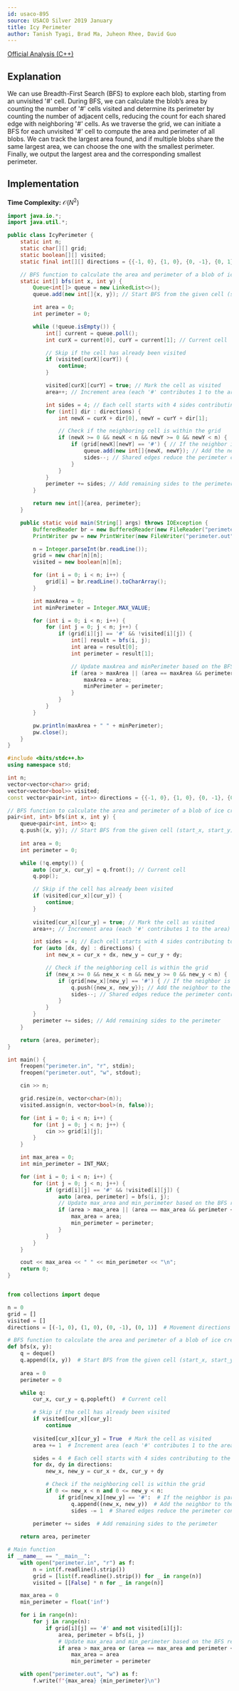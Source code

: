 ```yaml
---
id: usaco-895
source: USACO Silver 2019 January
title: Icy Perimeter
author: Tanish Tyagi, Brad Ma, Juheon Rhee, David Guo
---
```


[Official Analysis (C++)](http://www.usaco.org/current/data/sol_perimeter_silver_jan19.html)

## Explanation

We can use Breadth-First Search (BFS) to explore each blob, starting from an unvisited '#' cell. During BFS, we can calculate the blob’s area by counting the number of '#' cells visited and determine its perimeter by counting the number of adjacent cells, reducing the count for each shared edge with neighboring '#' cells. As we traverse the grid, we can initiate a BFS for each unvisited '#' cell to compute the area and perimeter of all blobs. We can track the largest area found, and if multiple blobs share the same largest area, we can choose the one with the smallest perimeter. Finally, we output the largest area and the corresponding smallest perimeter.

## Implementation

**Time Complexity:** $\mathcal{O}(N^2)$

<LanguageSection>

<JavaSection>

```java
import java.io.*;
import java.util.*;

public class IcyPerimeter {
    static int n;
    static char[][] grid;
    static boolean[][] visited;
    static final int[][] directions = {{-1, 0}, {1, 0}, {0, -1}, {0, 1}}; // Movement directions (up, down, left, right)

    // BFS function to calculate the area and perimeter of a blob of ice cream
    static int[] bfs(int x, int y) {
        Queue<int[]> queue = new LinkedList<>();
        queue.add(new int[]{x, y}); // Start BFS from the given cell (startX, startY)

        int area = 0;
        int perimeter = 0;

        while (!queue.isEmpty()) {
            int[] current = queue.poll();
            int curX = current[0], curY = current[1]; // Current cell

            // Skip if the cell has already been visited
            if (visited[curX][curY]) {
                continue;
            }

            visited[curX][curY] = true; // Mark the cell as visited
            area++; // Increment area (each '#' contributes 1 to the area)

            int sides = 4; // Each cell starts with 4 sides contributing to the perimeter
            for (int[] dir : directions) {
                int newX = curX + dir[0], newY = curY + dir[1];

                // Check if the neighboring cell is within the grid
                if (newX >= 0 && newX < n && newY >= 0 && newY < n) {
                    if (grid[newX][newY] == '#') { // If the neighbor is part of the same blob
                        queue.add(new int[]{newX, newY}); // Add the neighbor to the queue
                        sides--; // Shared edges reduce the perimeter contribution
                    }
                }
            }
            perimeter += sides; // Add remaining sides to the perimeter
        }

        return new int[]{area, perimeter};
    }

    public static void main(String[] args) throws IOException {
        BufferedReader br = new BufferedReader(new FileReader("perimeter.in"));
        PrintWriter pw = new PrintWriter(new FileWriter("perimeter.out"));

        n = Integer.parseInt(br.readLine());
        grid = new char[n][n];
        visited = new boolean[n][n];

        for (int i = 0; i < n; i++) {
            grid[i] = br.readLine().toCharArray();
        }

        int maxArea = 0;
        int minPerimeter = Integer.MAX_VALUE;

        for (int i = 0; i < n; i++) {
            for (int j = 0; j < n; j++) {
                if (grid[i][j] == '#' && !visited[i][j]) {
                    int[] result = bfs(i, j);
                    int area = result[0];
                    int perimeter = result[1];

                    // Update maxArea and minPerimeter based on the BFS results
                    if (area > maxArea || (area == maxArea && perimeter < minPerimeter)) {
                        maxArea = area;
                        minPerimeter = perimeter;
                    }
                }
            }
        }

        pw.println(maxArea + " " + minPerimeter);
        pw.close();
    }
}
```

</JavaSection>

<CPPSection>

```cpp
#include <bits/stdc++.h>
using namespace std;

int n;
vector<vector<char>> grid;
vector<vector<bool>> visited;
const vector<pair<int, int>> directions = {{-1, 0}, {1, 0}, {0, -1}, {0, 1}}; // Movement directions (up, down, left, right)

// BFS function to calculate the area and perimeter of a blob of ice cream
pair<int, int> bfs(int x, int y) {
    queue<pair<int, int>> q;
    q.push({x, y}); // Start BFS from the given cell (start_x, start_y)
    
    int area = 0;
    int perimeter = 0;

    while (!q.empty()) {
        auto [cur_x, cur_y] = q.front(); // Current cell
        q.pop();

        // Skip if the cell has already been visited
        if (visited[cur_x][cur_y]) {
            continue;
        }
        
        visited[cur_x][cur_y] = true; // Mark the cell as visited
        area++; // Increment area (each '#' contributes 1 to the area)

        int sides = 4; // Each cell starts with 4 sides contributing to the perimeter
        for (auto [dx, dy] : directions) {
            int new_x = cur_x + dx, new_y = cur_y + dy;

            // Check if the neighboring cell is within the grid
            if (new_x >= 0 && new_x < n && new_y >= 0 && new_y < n) {
                if (grid[new_x][new_y] == '#') { // If the neighbor is part of the same blob
                    q.push({new_x, new_y}); // Add the neighbor to the queue
                    sides--; // Shared edges reduce the perimeter contribution
                }
            }
        }
        perimeter += sides; // Add remaining sides to the perimeter
    }

    return {area, perimeter};
}

int main() {
    freopen("perimeter.in", "r", stdin);
    freopen("perimeter.out", "w", stdout);

    cin >> n;

    grid.resize(n, vector<char>(n));
    visited.assign(n, vector<bool>(n, false));

    for (int i = 0; i < n; i++) {
        for (int j = 0; j < n; j++) {
            cin >> grid[i][j];
        }
    }

    int max_area = 0;
    int min_perimeter = INT_MAX;

    for (int i = 0; i < n; i++) {
        for (int j = 0; j < n; j++) {
            if (grid[i][j] == '#' && !visited[i][j]) {
                auto [area, perimeter] = bfs(i, j);
                // Update max_area and min_perimeter based on the BFS results
                if (area > max_area || (area == max_area && perimeter < min_perimeter)) {
                    max_area = area;
                    min_perimeter = perimeter;
                }
            }
        }
    }

    cout << max_area << " " << min_perimeter << "\n";
    return 0;
}
```

</CPPSection>

<PySection>

```py

from collections import deque

n = 0
grid = []
visited = []
directions = [(-1, 0), (1, 0), (0, -1), (0, 1)]  # Movement directions (up, down, left, right)

# BFS function to calculate the area and perimeter of a blob of ice cream
def bfs(x, y):
    q = deque()
    q.append((x, y))  # Start BFS from the given cell (start_x, start_y)
    
    area = 0
    perimeter = 0

    while q:
        cur_x, cur_y = q.popleft()  # Current cell

        # Skip if the cell has already been visited
        if visited[cur_x][cur_y]:
            continue
        
        visited[cur_x][cur_y] = True  # Mark the cell as visited
        area += 1  # Increment area (each '#' contributes 1 to the area)

        sides = 4  # Each cell starts with 4 sides contributing to the perimeter
        for dx, dy in directions:
            new_x, new_y = cur_x + dx, cur_y + dy

            # Check if the neighboring cell is within the grid
            if 0 <= new_x < n and 0 <= new_y < n:
                if grid[new_x][new_y] == '#':  # If the neighbor is part of the same blob
                    q.append((new_x, new_y))  # Add the neighbor to the queue
                    sides -= 1  # Shared edges reduce the perimeter contribution
        
        perimeter += sides  # Add remaining sides to the perimeter

    return area, perimeter

# Main function
if __name__ == "__main__":
    with open("perimeter.in", "r") as f:
        n = int(f.readline().strip())
        grid = [list(f.readline().strip()) for _ in range(n)]
        visited = [[False] * n for _ in range(n)]

    max_area = 0
    min_perimeter = float('inf')

    for i in range(n):
        for j in range(n):
            if grid[i][j] == '#' and not visited[i][j]:
                area, perimeter = bfs(i, j)
                # Update max_area and min_perimeter based on the BFS results
                if area > max_area or (area == max_area and perimeter < min_perimeter):
                    max_area = area
                    min_perimeter = perimeter

    with open("perimeter.out", "w") as f:
        f.write(f"{max_area} {min_perimeter}\n")
```
</PySection>

</LanguageSection>
